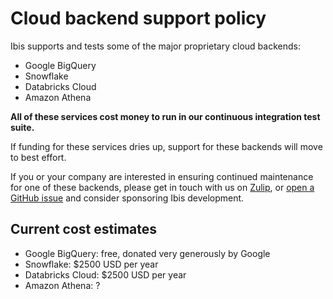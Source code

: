# Cloud backend support policy

Ibis supports and tests some of the major proprietary cloud backends:

- Google BigQuery
- Snowflake
- Databricks Cloud
- Amazon Athena

**All of these services cost money to run in our continuous integration test suite.**

If funding for these services dries up, support for these backends will move to
best effort.

If you or your company are interested in ensuring continued maintenance for one
of these backends, please get in touch with us on
[Zulip](https://ibis-project.zulipchat.com/), or [open a GitHub
issue](https://github.com/ibis-project/ibis/issues/new) and consider sponsoring
Ibis development.

## Current cost estimates

- Google BigQuery: free, donated very generously by Google
- Snowflake: $2500 USD per year
- Databricks Cloud: $2500 USD per year
- Amazon Athena: ?
